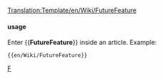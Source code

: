 <noinclude>[[Translation:Template/en/Wiki/FutureFeature]]</noinclude><noinclude>

</noinclude>
{{en/Ambox| type  = notice
| image = Current event.png
| text  = <strong>Under Development</strong><br>This feature is currently '''under development''', and is not currently available in a stable build of OpenTTD nor the [[en/Archive/Community/Nightly build|nightly build]].
}}<noinclude>

==== usage====
Enter <nowiki>{{</nowiki>'''FutureFeature'''<nowiki>}}</nowiki> inside an article. Example:
<pre>{{en/Wiki/FutureFeature}}</pre>

[[Category:en/Manual/Base Set/Message boxes|F]]</noinclude>